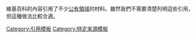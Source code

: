 維基百科的內容引用了不少[[公有領域|公有領域]]的材料。雖然我們不需要清楚列明這些引用，但這種做法比較合適。

[[Category:引用模板|Category:引用模板]]
[[Category:特定来源模板|Category:特定来源模板]]
